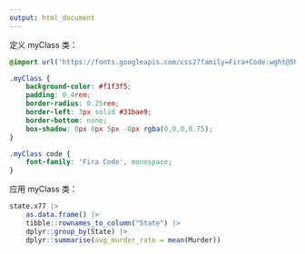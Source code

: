 ```yaml
---
output: html_document
---
```


定义 myClass 类：

```css
@import url('https://fonts.googleapis.com/css2?family=Fira+Code:wght@500&display=swap');

.myClass {
    background-color: #f1f3f5;
    padding: 0.4rem;
    border-radius: 0.25rem;
    border-left: 3px solid #31bae9;
    border-bottom: none;
    box-shadow: 0px 8px 5px -8px rgba(0,0,0,0.75);
}

.myClass code {
    font-family: 'Fira Code', monospace;
}
```

应用 myClass 类：

```r
state.x77 |>
    as.data.frame() |>
    tibble::rownames_to_column("State") |>
    dplyr::group_by(State) |>
    dplyr::summarise(avg_murder_rate = mean(Murder))
```